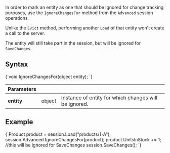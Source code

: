 
In order to mark an entity as one that should be ignored for change tracking purposes, use the `IgnoreChangesFor` method from the `Advanced` session operations.  

Unlike the `Evict` method, performing another `Load` of that entity won't create a call to the server.  

The entity will still take part in the session, but will be ignored for `SaveChanges`.  

## Syntax

<TabItem value="ignore_changes_1" label="ignore_changes_1">
<CodeBlock language="csharp">
{`void IgnoreChangesFor(object entity);
`}
</CodeBlock>
</TabItem>

| Parameters | | |
| ------------- | ------------- | ----- |
| **entity** | object | Instance of entity for which changes will be ignored. |

## Example

<TabItem value="ignore_changes_2" label="ignore_changes_2">
<CodeBlock language="csharp">
{`Product product = session.Load<Product>("products/1-A");
session.Advanced.IgnoreChangesFor(product);
product.UnitsInStock += 1; //this will be ignored for SaveChanges
session.SaveChanges();
`}
</CodeBlock>
</TabItem>


